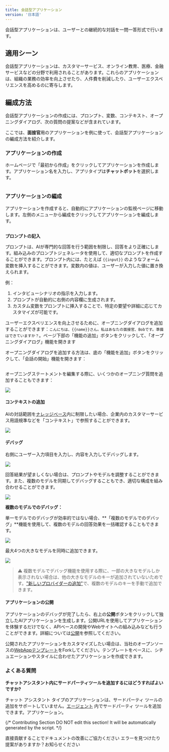 ```yaml
---
title: 会話型アプリケーション
version: '日本語'
---
```


会話型アプリケーションは、ユーザーとの継続的な対話を一問一答形式で行います。

## 適用シーン

会話型アプリケーションは、カスタマーサービス、オンライン教育、医療、金融サービスなどの分野で利用されることがあります。これらのアプリケーションは、組織の業務の効率を向上させたり、人件費を削減したり、ユーザーエクスペリエンスを高めるのに寄与します。

## 編成方法

会話型アプリケーションの作成には、プロンプト、変数、コンテキスト、オープニングダイアログ、次の質問の提案などが含まれています。

ここでは、**面接官**用のアプリケーションを例に使って、会話型アプリケーションの編成方法を紹介します。

### アプリケーションの作成

ホームページで「最初から作成」をクリックしてアプリケーションを作成します。アプリケーション名を入力し、アプリタイプは**チャットボット**を選択します。

<Frame caption="チャットボットの作成"><img src="/ja-jp/img/jp-create-chatbox.png" alt="" /></Frame>

### アプリケーションの編成

アプリケーションを作成すると、自動的にアプリケーションの監視ページに移動します。左側のメニューから編成をクリックしてアプリケーションを編成します。

<Frame caption="アプリケーションの編成"><img src="/ja-jp/img/jp-create-prompt.png" alt="" /></Frame>

**プロンプトの記入**

プロンプトは、AIが専門的な回答を行う範囲を制限し、回答をより正確にします。組み込みのプロンプトジェネレータを使用して、適切なプロンプトを作成することができます。プロンプト内には、たとえば `{{input}}` のようなフォーム変数を挿入することができます。変数内の値は、ユーザーが入力した値に置き換えられます。

例：
1. インタビューシナリオの指示を入力します。
2. プロンプトが自動的に右側の内容欄に生成されます。
3. カスタム変数をプロンプトに挿入することで、特定の要望や詳細に応じてカスタマイズが可能です。

ユーザーエクスペリエンスを向上させるために、オープニングダイアログを追加することができます：`こんにちは、{{name}}さん。私はあなたの面接官、Bobです。準備はできていますか？`。ページ下部の「機能の追加」ボタンをクリックして、「オープニングダイアログ」機能を開きます

オープニングダイアログを追加する方法は、底の「機能を追加」ボタンをクリックして、「会話の開始」機能を開きます：

<Frame><img src="/ja-jp/img/jp-conversation-remarkers.png" alt="" /></Frame>

オープニングステートメントを編集する際に、いくつかのオープニング質問を追加することもできます：

![](/ja-jp/img/jp-conversation-options.png)

#### コンテキストの追加

AIの対話範囲を[ナレッジベース](/ja-jp/guides/knowledge-base/readme)内に制限したい場合、企業内のカスタマーサービス用語規準などを「コンテキスト」で参照することができます。

![](/ja-jp/img/jp-context.png)

#### デバッグ

右側にユーザー入力項目を入力し、内容を入力してデバッグします。

![](/ja-jp/img/jp-conversation-debug.png)

回答結果が望ましくない場合は、プロンプトやモデルを調整することができます。また、複数のモデルを同期してデバッグすることもでき、適切な構成を組み合わせることができます。

![](/ja-jp/img/jp-modify-model.png)

**複数のモデルでのデバッグ：**

単一モデルでのデバッグが効率的ではない場合、**「複数のモデルでのデバッグ」**機能を使用して、複数のモデルの回答効果を一括確認することもできます。

![](/ja-jp/img/jp-multiple-models.png)

最大4つの大きなモデルを同時に追加できます。

![](/ja-jp/img/jp-multiple-models-2.png)

> ⚠️ 複数モデルでデバッグ機能を使用する際に、一部の大きなモデルしか表示されない場合は、他の大きなモデルのキーが追加されていないためです。["新しいプロバイダーの追加"](/ja-jp/guides/model-configuration/new-provider)で、複数のモデルのキーを手動で追加できます。

#### アプリケーションの公開

アプリケーションのデバッグが完了したら、右上の**公開**ボタンをクリックして独立したAIアプリケーションを生成します。公開URLを使用してアプリケーションを体験するだけでなく、APIベースの開発やWebサイトへの組み込みなども行うことができます。詳細については[公開](/ja-jp/guides/application-publishing/based-on-frontend-templates)を参照してください。

公開されたアプリケーションをカスタマイズしたい場合は、当社のオープンソースの[WebAppテンプレート](https://github.com/langgenius/webapp-conversation)をForkしてください。テンプレートをベースに、シチュエーションやスタイルに合わせたアプリケーションを作成できます。

### よくある質問

**チャットアシスタント内にサードパーティツールを追加するにはどうすればよいですか?**

チャット アシスタント タイプのアプリケーションは、サードパーティ ツールの追加をサポートしていません。[エージェント](/ja-jp/guides/workflow/nodes/agent) 内でサードパーティ ツールを追加できます。アプリケーション。

{/*
Contributing Section
DO NOT edit this section!
It will be automatically generated by the script.
*/}

<CardGroup cols="2">
    <Card
        title="このページを編集する"
        icon="pen-to-square"
        href="https://github.com/langgenius/dify-docs-mintlify/edit/main/ja-jp/guides/build-app/chatbot.mdx"
    >
        直接貢献することでドキュメントの改善にご協力ください
    </Card>
    <Card
        title="問題を報告する"
        icon="github"
        href="https://github.com/langgenius/dify-docs-mintlify/issues/new?title=ドキュメントの問題%3A%20&body=%23%23%20問題の説明%0A%3C%21--%20発見した問題について簡単に説明してください%20--%3E%0A%0A%23%23%20ページリンク%0Ahttps%3A%2F%2Fgithub.com%2Flanggenius%2Fdify-docs-mintlify%2Fblob%2Fmain%2Fja-jp/guides/build-app%2Fchatbot.mdx%0A%0A%23%23%20提案される変更%0A%3C%21--%20特定の変更案がある場合は、ここで説明してください%20--%3E%0A%0A%3C%21--%20ドキュメントの品質向上にご協力いただきありがとうございます！%20--%3E"
    >
        エラーを見つけたり提案がありますか？お知らせください
    </Card>
</CardGroup>
